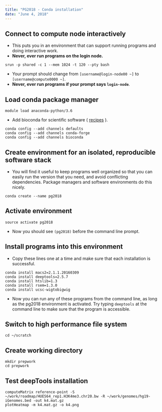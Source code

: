 ```yaml
---
title: "PG2018 - Conda installation"
date: "June 4, 2018"
---
```


## Connect to compute node interactively

- This puts you in an environment that can support running programs and doing interactive work.
- **Never, ever run programs on the login node.**

```
srun -p shared -c 1 --mem 1024 -t 120 --pty bash
```

- Your prompt should change from `[username@login-node00 ~]` to 
`[username@compute0000 ~]`.
- **Never, ever run programs if your prompt says `login-node`**.

## Load conda package manager

```
module load anaconda-python/3.6
```

- Add bioconda for scientific software ( [recipes](https://bioconda.github.io/recipes.html#recipes) ).

```
conda config --add channels defaults
conda config --add channels conda-forge
conda config --add channels bioconda
```

## Create environment for an isolated, reproducible software stack

- You will find it useful to keep programs well organized so that you can easily run the version that you need, and avoid conflicting dependencies.  Package managers and software environments do this nicely.

```
conda create --name pg2018
```

## Activate environment

```
source activate pg2018
```

- Now you should see `(pg2018)` before the command line prompt.

## Install programs into this environment

- Copy these lines one at a time and make sure that each installation is successful.

```
conda install macs2=2.1.1.20160309
conda install deeptools=2.5.7
conda install htslib=1.3
conda install rsem=1.3.0
conda install ucsc-wigtobigwig
```

- Now you can run any of these programs from the command line, as long as the pg2018 environment is activated.  Try typing `deeptools` at the command line to make sure that the program is accessible.

## Switch to high performance file system

```
cd ~/scratch
```

## Create working directory

```
mkdir prepwork
cd prepwork
```

## Test deepTools installation

```
computeMatrix reference-point -S ~/work/roadmap/HUES64_rep1.H3K4me3.chr20.bw -R ~/work/genomes/hg19-iGenomes.bed -out k4.mat.gz
plotHeatmap -m k4.mat.gz -o k4.png
```